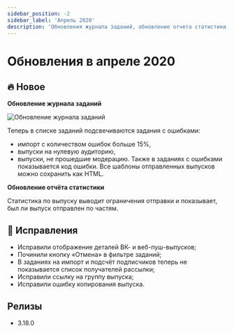 ```yaml
---
sidebar_position: -2
sidebar_label: 'Апрель 2020'
description: 'Обновления журнала заданий, обновление отчета статистики, несколько исправлений'
---
```



# Обновления в апреле 2020

## 🔥 Новое

**Обновление журнала заданий**

<p align="left">
  <img src={taskManager} alt="Обновление журнала заданий" />
</p>

Теперь в списке заданий подсвечиваются задания с ошибками:

- импорт с количеством ошибок больше 15%,
- выпуски на нулевую аудиторию,
- выпуски, не прошедшие модерацию.
  Также в заданиях с ошибками показывается код ошибки. Все шаблоны отправленных выпусков можно сохранить как HTML.

**Обновление отчёта статистики**

Статистика по выпуску выводит ограничения отправки и показывает, был ли выпуск отправлен по частям.

## 🐛 Исправления

- Исправили отображение деталей ВК- и веб-пуш-выпусков;
- Починили кнопку «Отмена» в фильтре заданий;
- В заданиях на импорт и подсчёт подписчиков теперь не показывается список получателей рассылки;
- Исправили ссылку на группу выпуска;
- Исправили ошибку копирования выпуска.

## Релизы

- 3.18.0
